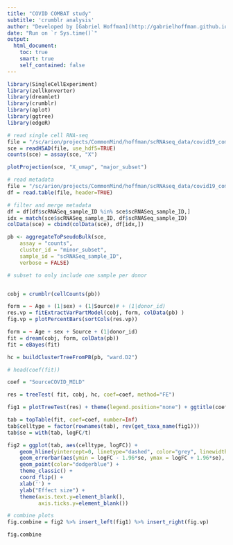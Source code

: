 ```yaml
---
title: "COVID COMBAT study"
subtitle: 'crumblr analysis'
author: "Developed by [Gabriel Hoffman](http://gabrielhoffman.github.io/)"
date: "Run on `r Sys.time()`"
output: 
  html_document:
    toc: true
    smart: true
    self_contained: false
---
```


<!---


cd /sc/arion/projects/CommonMind/hoffman/crumblr_analysis/COVID_combat/
ml python git
ml gcc/11.2.0
git pull
R --vanilla


system("git pull"); rmarkdown::render("COVID_combat.Rmd");


# https://hoffmg01.hpc.mssm.edu/crumblr_analysis/COVID_combat



# cd 

rmarkdown::render("COVID_combat.Rmd")

--->

```r
library(SingleCellExperiment)
library(zellkonverter)
library(dreamlet)
library(crumblr)
library(aplot)
library(ggtree)
library(edgeR)

# read single cell RNA-seq
file = "/sc/arion/projects/CommonMind/hoffman/scRNAseq_data/covid19_combat/local.h5ad"
sce = readH5AD(file, use_hdf5=TRUE)
counts(sce) = assay(sce, "X")

plotProjection(sce, "X_umap", "major_subset")
```

```r
# read metadata
file = "/sc/arion/projects/CommonMind/hoffman/scRNAseq_data/covid19_combat/CBD-KEY-CLINVAR/COMBAT_CLINVAR_for_processed.txt"
df = read.table(file, header=TRUE)

# filter and merge metadata
df = df[df$scRNASeq_sample_ID %in% sce$scRNASeq_sample_ID,]
idx = match(sce$scRNASeq_sample_ID, df$scRNASeq_sample_ID)
colData(sce) = cbind(colData(sce), df[idx,])
```

```r
pb <- aggregateToPseudoBulk(sce,
    assay = "counts",     
    cluster_id = "minor_subset",  
    sample_id = "scRNASeq_sample_ID",
    verbose = FALSE)

# subset to only include one sample per donor


cobj = crumblr(cellCounts(pb))

form = ~ Age + (1|sex) + (1|Source)# + (1|donor_id)
res.vp = fitExtractVarPartModel(cobj, form, colData(pb) )
fig.vp = plotPercentBars(sortCols(res.vp))

form = ~ Age + sex + Source + (1|donor_id)
fit = dream(cobj, form, colData(pb))
fit = eBayes(fit)

hc = buildClusterTreeFromPB(pb, "ward.D2")

# head(coef(fit))

coef = "SourceCOVID_MILD"

res = treeTest( fit, cobj, hc, coef=coef, method="FE")

fig1 = plotTreeTest(res) + theme(legend.position="none") + ggtitle(coef)

tab = topTable(fit, coef=coef, number=Inf)
tab$celltype = factor(rownames(tab), rev(get_taxa_name(fig1)))
tab$se = with(tab, logFC/t)

fig2 = ggplot(tab, aes(celltype, logFC)) + 
	geom_hline(yintercept=0, linetype="dashed", color="grey", linewidth=1) +
	geom_errorbar(aes(ymin = logFC - 1.96*se, ymax = logFC + 1.96*se), width=0) +
	geom_point(color="dodgerblue") +
	theme_classic() +
	coord_flip() +
	xlab('') + 
	ylab("Effect size") +
	theme(axis.text.y=element_blank(),
	      axis.ticks.y=element_blank())

# combine plots
fig.combine = fig2 %>% insert_left(fig1) %>% insert_right(fig.vp)
```

```r
fig.combine
```















